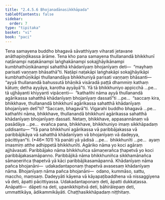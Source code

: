 ```yaml
---
title: "2.4.5.6 Bhojanadānasikkhāpada"
tableOfContents: false
sidebar:
  order: 7
type: "tipitaka"
basket: "vi"
book: "paci"
---
```



<DynamicBreadcrumb />

<Division number="999" book="paci">

<Paragraph number="3039" book="paci">
Tena samayena buddho bhagavā sāvatthiyaṃ viharati jetavane anāthapiṇḍikassa ārāme. Tena kho pana samayena thullanandā bhikkhunī naṭānampi naṭakānampi laṅghakānampi sokajjhāyikānampi kumbhathūṇikānampi sahatthā khādanīyaṃ bhojanīyaṃ deti—  “mayhaṃ parisati vaṇṇaṃ bhāsathā”ti. Naṭāpi naṭakāpi laṅghakāpi sokajjhāyikāpi kumbhathūṇikāpi thullanandāya bhikkhuniyā parisati vaṇṇaṃ bhāsanti—  “ayyā thullanandā bahussutā bhāṇikā visāradā paṭṭā dhammiṃ kathaṃ kātuṃ; detha ayyāya, karotha ayyāyā”ti.
</Paragraph>

<Paragraph number="3040" book="paci">
Yā tā bhikkhuniyo appicchā …pe…  tā ujjhāyanti khiyyanti vipācenti—  “kathañhi nāma ayyā thullanandā agārikassa sahatthā khādanīyaṃ bhojanīyaṃ dassatī”ti …pe…  “saccaṃ kira, bhikkhave, thullanandā bhikkhunī agārikassa sahatthā khādanīyaṃ bhojanīyaṃ detī”ti? “Saccaṃ, bhagavā”ti. Vigarahi buddho bhagavā …pe…  kathañhi nāma, bhikkhave, thullanandā bhikkhunī agārikassa sahatthā khādanīyaṃ bhojanīyaṃ dassati. Netaṃ, bhikkhave, appasannānaṃ vā pasādāya …pe…  evañca pana, bhikkhave, bhikkhuniyo imaṃ sikkhāpadaṃ uddisantu—
</Paragraph>

</Division>
<Division number="1000" book="paci">

<Paragraph number="3041" book="paci">
<Emphasis>“Yā pana bhikkhunī agārikassa vā paribbājakassa vā paribbājikāya vā sahatthā khādanīyaṃ vā bhojanīyaṃ vā dadeyya, pācittiyan”</Emphasis>ti. (*46*:<Emphasis>101</Emphasis>)
</Paragraph>

</Division>
<Division number="1001" book="paci">

<Paragraph number="3042" book="paci">
<Emphasis>Yā panā</Emphasis>ti yā yādisā …pe…  <Emphasis>bhikkhunī</Emphasis>ti …pe…  ayaṃ imasmiṃ atthe adhippetā bhikkhunīti.
</Paragraph>

<Paragraph number="3043" book="paci">
<Emphasis>Agāriko</Emphasis> nāma yo koci agāraṃ ajjhāvasati.
</Paragraph>

<Paragraph number="3044" book="paci">
<Emphasis>Paribbājako</Emphasis> nāma bhikkhuñca sāmaṇerañca ṭhapetvā yo koci paribbājakasamāpanno.
</Paragraph>

<Paragraph number="3045" book="paci">
<Emphasis>Paribbājikā</Emphasis> nāma bhikkhuniñca sikkhamānañca sāmaṇeriñca ṭhapetvā yā kāci paribbājikasamāpannā.
</Paragraph>

<Paragraph number="3046" book="paci">
<Emphasis>Khādanīyaṃ</Emphasis> nāma pañca bhojanāni—  udakadantaponaṃ ṭhapetvā avasesaṃ khādanīyaṃ nāma.
</Paragraph>

<Paragraph number="3047" book="paci">
<Emphasis>Bhojanīyaṃ</Emphasis> nāma pañca bhojanāni—  odano, kummāso, sattu, maccho, maṃsaṃ.
</Paragraph>

<Paragraph number="3048" book="paci">
<Emphasis>Dadeyyā</Emphasis>ti kāyena vā kāyapaṭibaddhena vā nissaggiyena vā deti, āpatti pācittiyassa. Udakadantaponaṃ deti, āpatti dukkaṭassa.
</Paragraph>

</Division>
<Division number="1002" book="paci">

<Paragraph number="3049" book="paci">
Anāpatti—  dāpeti na deti, upanikkhipitvā deti, bāhirālepaṃ deti, ummattikāya, ādikammikāyāti.

</Paragraph>
</Division>

<Paragraph number="3050" type="center" book="paci">
Chaṭṭhasikkhāpadaṃ niṭṭhitaṃ.
</Paragraph>
